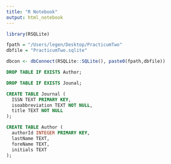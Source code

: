 ---
title: "R Notebook"
output: html_notebook
---

```{r}
library(RSQLite)

fpath = "/Users/legen/Desktop/PracticumTwo"
dbfile = "PracticumTwo.sqlite"

dbcon <- dbConnect(RSQLite::SQLite(), paste0(fpath,dbfile))
```

```{sql connection=dbcon}
DROP TABLE IF EXISTS Author;
```

```{sql connection=dbcon}
DROP TABLE IF EXISTS Jounal;
```

```{sql connection=dbcon}
CREATE TABLE Journal (
  ISSN TEXT PRIMARY KEY,
  isoabbreviation TEXT NOT NULL,
  title TEXT NOT NULL
);
```

```{sql connection=dbcon}
CREATE TABLE Author (
  authorId INTEGER PRIMARY KEY,
  lastName TEXT,
  foreName TEXT,
  initials TEXT
);
```

